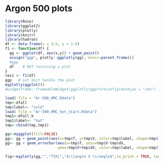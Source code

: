 # Argon 500 plots  

```r
library(Rose)
library(ggplot2)
library(plotly)
library(knitr)
library(hadron)
df <- data.frame(x = 1:5, y = 1:5)
f1 <- function(df) {
  gg <- ggplot(df, aes(x,y)) + geom_point()
  assign("ggp", plotly::ggplotly(gg), envir=parent.frame())
  #ggp
  df    # NOT returning a plot
}
res1 <- f1(df)
ggp   # Let knit handle the plot
myplotly(ggplot())
#widgetframe::frameableWidget(ggplotly(ggp)%>%config(mathjax = "cdn") )
```


```r
load( file = "Ar-500_HMC.Rdata")
tmp<-dfall
tmp$label<- "cold"
load( file = "Ar-500_HMC_hot_start.Rdata")
tmp1<-dfall_h
tmp1$label<- "hot"
tmp<-rbind(tmp,tmp1)

gg<-myggplot(fill=FALSE)
gg<- gg + geom_point(aes(x=tmp$T, y=tmp$V, color=tmp$label, shape=tmp$label))
gg<- gg + geom_errorbar(aes(x=tmp$T, ymin=tmp$V-tmp$dV, 
                        ymax=tmp$V+tmp$dV, color=tmp$label, shape=tmp$label))

fig<-myplotly(gg,"","T[K]","$\\langle V \\rangle$",to_print = TRUE, legend_title = "start")
```


<!-- ```{r, echo=FALSE, results='asis', warning=FALSE} -->

<!-- gg<-myggplot(shape=FALSE,fill=FALSE) -->
<!-- gg<- gg + geom_point(aes(x=dfall$T, y=dfall$K)) -->
<!-- gg<- gg + geom_errorbar(aes(x=dfall$T, ymin=dfall$K-dfall$dK,  -->
<!--                         ymax=dfall$K+dfall$dK)) -->
<!-- fig<-myplotly(gg,"","T[K]","$\\langle K \\rangle$",to_print = TRUE) -->
<!-- ``` -->



<!-- ```{r, echo=FALSE, results='asis', warning=FALSE} -->

<!-- gg<-myggplot(shape=FALSE,fill=FALSE) -->
<!-- gg<- gg + geom_point(aes(x=dfall$T, y=dfall$K+dfall$V)) -->
<!-- gg<- gg + geom_errorbar(aes(x=dfall$T, ymin=dfall$K+dfall$V-dfall$dK-dfall$dV,  -->
<!--                         ymax=dfall$K+dfall$V+dfall$dK+dfall$dV)) -->
<!-- fig<-myplotly(gg,"","T[K]","$\\langle K+V \\rangle$",to_print = TRUE) -->
<!-- ``` -->


<!-- ```{r, echo=FALSE, results='asis', warning=FALSE} -->

<!-- gg<-myggplot(shape=FALSE,fill=FALSE) -->
<!-- gg<- gg + geom_point(aes(x=dfall$T, y=dfall$H)) -->
<!-- gg<- gg + geom_errorbar(aes(x=dfall$T, ymin=dfall$H-dfall$errH,  -->
<!--                         ymax=dfall$H+dfall$errH)) -->
<!-- fig<-myplotly(gg,"","T[K]","$\\beta\\langle H \\rangle$",to_print = TRUE) -->
<!-- ``` -->

